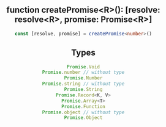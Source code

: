 
<Header root='../../' selected="standard/Promise" />

## function createPromise\<R>(): [resolve: resolve\<R>, promise: Promise\<R>]
```typescript
const [resolve, promise] = createPromise<number>()
```

## Types
```typescript
Promise.Void
Promise.number // without type
Promise.Number
Promise.string // without type
Promise.String
Promise.Record<K, V>
Promise.Array<T>
Promise.Function
Promise.object // without type
Promise.Object